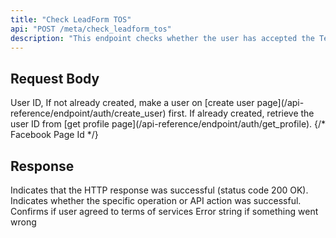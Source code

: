 ```yaml
---
title: "Check LeadForm TOS"
api: "POST /meta/check_leadform_tos"
description: "This endpoint checks whether the user has accepted the Terms of Service for their connected facebook page. It is used to verify compliance before allowing actions such as advertising or lead form creation."
---
```


## Request Body

<ParamField body="userId" type="string" required>
	User ID, If not already created, make a user on [create user
	page](/api-reference/endpoint/auth/create_user) first. If already created,
	retrieve the user ID from [get profile
	page](/api-reference/endpoint/auth/get_profile).
</ParamField>
{/* <ParamField body="fbPageId" type="string" required>
	Facebook Page Id
</ParamField> */}

## Response

<ResponseField name="success" type="boolean">
	Indicates that the HTTP response was successful (status code 200 OK).
</ResponseField>

<ResponseField name="results" type="object">
	<Expandable title="Results">
		<ResponseField name="success" type="boolean">
			Indicates whether the specific operation or API action was
			successful.
		</ResponseField>
		<ResponseField name="hasAgreeToTos" type="boolean">
			Confirms if user agreed to terms of services
		</ResponseField>
		<ResponseField name="error" type="string">
			Error string if something went wrong
		</ResponseField>
	</Expandable>
</ResponseField>
